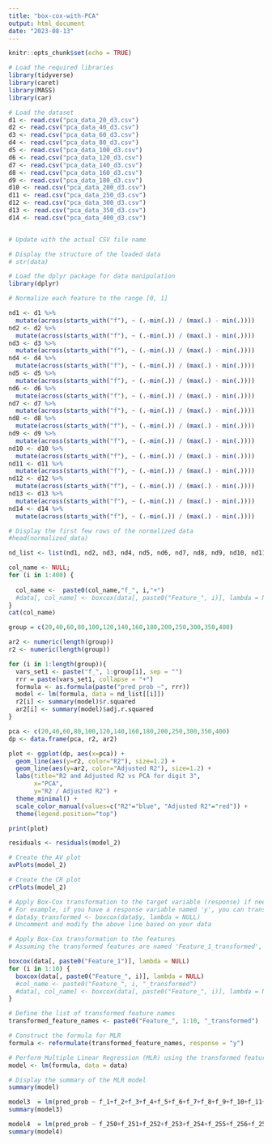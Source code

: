 ---
title: "box-cox-with-PCA"
output: html_document
date: "2023-08-13"
---

```{r setup, include=FALSE}
knitr::opts_chunk$set(echo = TRUE)
```

```{r}
# Load the required libraries
library(tidyverse)
library(caret)
library(MASS)
library(car)


```

```{r}
# Load the dataset
d1 <- read.csv("pca_data_20_d3.csv") 
d2 <- read.csv("pca_data_40_d3.csv") 
d3 <- read.csv("pca_data_60_d3.csv") 
d4 <- read.csv("pca_data_80_d3.csv") 
d5 <- read.csv("pca_data_100_d3.csv") 
d6 <- read.csv("pca_data_120_d3.csv") 
d7 <- read.csv("pca_data_140_d3.csv") 
d8 <- read.csv("pca_data_160_d3.csv") 
d9 <- read.csv("pca_data_180_d3.csv") 
d10 <- read.csv("pca_data_200_d3.csv") 
d11 <- read.csv("pca_data_250_d3.csv") 
d12 <- read.csv("pca_data_300_d3.csv")
d13 <- read.csv("pca_data_350_d3.csv")
d14 <- read.csv("pca_data_400_d3.csv")


# Update with the actual CSV file name

# Display the structure of the loaded data
# str(data)

```

```{r}
# Load the dplyr package for data manipulation
library(dplyr)

# Normalize each feature to the range [0, 1]

nd1 <- d1 %>%
  mutate(across(starts_with("f"), ~ (.-min(.)) / (max(.) - min(.))))
nd2 <- d2 %>%
  mutate(across(starts_with("f"), ~ (.-min(.)) / (max(.) - min(.))))
nd3 <- d3 %>%
  mutate(across(starts_with("f"), ~ (.-min(.)) / (max(.) - min(.))))
nd4 <- d4 %>%
  mutate(across(starts_with("f"), ~ (.-min(.)) / (max(.) - min(.))))
nd5 <- d5 %>%
  mutate(across(starts_with("f"), ~ (.-min(.)) / (max(.) - min(.))))
nd6 <- d6 %>%
  mutate(across(starts_with("f"), ~ (.-min(.)) / (max(.) - min(.))))
nd7 <- d7 %>%
  mutate(across(starts_with("f"), ~ (.-min(.)) / (max(.) - min(.))))
nd8 <- d8 %>%
  mutate(across(starts_with("f"), ~ (.-min(.)) / (max(.) - min(.))))
nd9 <- d9 %>%
  mutate(across(starts_with("f"), ~ (.-min(.)) / (max(.) - min(.))))
nd10 <- d10 %>%
  mutate(across(starts_with("f"), ~ (.-min(.)) / (max(.) - min(.))))
nd11 <- d11 %>%
  mutate(across(starts_with("f"), ~ (.-min(.)) / (max(.) - min(.))))
nd12 <- d12 %>%
  mutate(across(starts_with("f"), ~ (.-min(.)) / (max(.) - min(.))))
nd13 <- d13 %>%
  mutate(across(starts_with("f"), ~ (.-min(.)) / (max(.) - min(.))))
nd14 <- d14 %>%
  mutate(across(starts_with("f"), ~ (.-min(.)) / (max(.) - min(.))))

# Display the first few rows of the normalized data
#head(normalized_data)

nd_list <- list(nd1, nd2, nd3, nd4, nd5, nd6, nd7, nd8, nd9, nd10, nd11, nd12, nd13, nd14)
```

```{r}
col_name <- NULL;
for (i in 1:400) {
  
  col_name <-  paste0(col_name,"f_", i,"+")
  #data[, col_name] <- boxcox(data[, paste0("Feature_", i)], lambda = NULL)$x
}
cat(col_name)
```

```{r}
group = c(20,40,60,80,100,120,140,160,180,200,250,300,350,400)

ar2 <- numeric(length(group))
r2 <- numeric(length(group))

for (i in 1:length(group)){
  vars_set1 <- paste("f_", 1:group[i], sep = "")
  rrr = paste(vars_set1, collapse = "+")
  formula <- as.formula(paste("pred_prob ~", rrr))
  model <- lm(formula, data = nd_list[[i]])
  r2[i] <- summary(model)$r.squared
  ar2[i] <- summary(model)$adj.r.squared
}


```

```{r}
pca <- c(20,40,60,80,100,120,140,160,180,200,250,300,350,400)
dp <- data.frame(pca, r2, ar2)

plot <- ggplot(dp, aes(x=pca)) +
  geom_line(aes(y=r2, color="R2"), size=1.2) +
  geom_line(aes(y=ar2, color="Adjusted R2"), size=1.2) +
  labs(title="R2 and Adjusted R2 vs PCA for digit 3",
       x="PCA",
       y="R2 / Adjusted R2") +
  theme_minimal() +
  scale_color_manual(values=c("R2"="blue", "Adjusted R2"="red")) +
  theme(legend.position="top")

print(plot)

```

```{r}

residuals <- residuals(model_2)

# Create the AV plot
avPlots(model_2)

# Create the CR plot
crPlots(model_2)

```

```{r}
# Apply Box-Cox transformation to the target variable (response) if needed
# For example, if you have a response variable named 'y', you can transform it like this:
# data$y_transformed <- boxcox(data$y, lambda = NULL)
# Uncomment and modify the above line based on your data

# Apply Box-Cox transformation to the features
# Assuming the transformed features are named 'Feature_1_transformed', ..., 'Feature_10_transformed'

boxcox(data[, paste0("Feature_1")], lambda = NULL)
for (i in 1:10) {
  boxcox(data[, paste0("Feature_", i)], lambda = NULL)
  #col_name <- paste0("Feature_", i, "_transformed")
  #data[, col_name] <- boxcox(data[, paste0("Feature_", i)], lambda = NULL)$x
}

# Define the list of transformed feature names
transformed_feature_names <- paste0("Feature_", 1:10, "_transformed")  # Adjust the range as needed

# Construct the formula for MLR
formula <- reformulate(transformed_feature_names, response = "y")

# Perform Multiple Linear Regression (MLR) using the transformed features
model <- lm(formula, data = data)

# Display the summary of the MLR model
summary(model)


```

```{r}
model3  = lm(pred_prob ~ f_1+f_2+f_3+f_4+f_5+f_6+f_7+f_8+f_9+f_10+f_11+f_12+f_13+f_14+f_15+f_16+f_17+f_18+f_19+f_20+f_21+f_22+f_23+f_24+f_25+f_26+f_27+f_28+f_29+f_30+f_31+f_32+f_33+f_34+f_35+f_36+f_37+f_38+f_39+f_40+f_41+f_42+f_43+f_44+f_45+f_46+f_47+f_48+f_49+f_50+f_51+f_52+f_53+f_54+f_55+f_56+f_57+f_58+f_59+f_60+f_61+f_62+f_63+f_64+f_65, data = normalized_data)
summary(model3)
```

```{r}
model4  = lm(pred_prob ~ f_250+f_251+f_252+f_253+f_254+f_255+f_256+f_257+f_258+f_259+f_260+f_261+f_262+f_263+f_264+f_265+f_266+f_267+f_268+f_269+f_270+f_271+f_272+f_273+f_274+f_275+f_276+f_277+f_278+f_279+f_280+f_281+f_282+f_283+f_284+f_285+f_286+f_287+f_288+f_289+f_290+f_291+f_292+f_293+f_294+f_295+f_296+f_297+f_298+f_299+f_300+f_301+f_302+f_303+f_304+f_305+f_306+f_307+f_308+f_309+f_310+f_311+f_312+f_313+f_314+f_315+f_316+f_317+f_318+f_319+f_320+f_321+f_322+f_323+f_324+f_325+f_326+f_327+f_328+f_329+f_330+f_331+f_332+f_333+f_334+f_335+f_336+f_337+f_338+f_339+f_340+f_341+f_342+f_343+f_344+f_345+f_346+f_347+f_348+f_349+f_350, data = normalized_data)
summary(model4)
```
